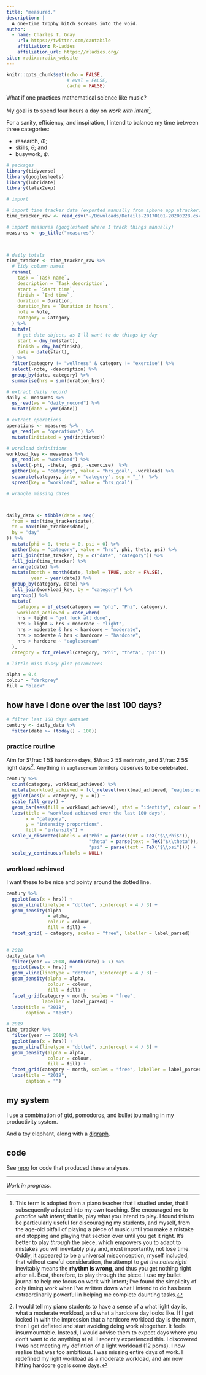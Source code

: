 ```yaml
---
title: "measured."
description: |
  A one-time trophy bitch screams into the void.
author: 
  - name: Charles T. Gray
    url: https://twitter.com/cantabile
    affiliation: R-Ladies
    affiliation_url: https://rladies.org/
site: radix::radix_website
---
```



```r
knitr::opts_chunk$set(echo = FALSE, 
                      # eval = FALSE, 
                      cache = FALSE)
```

What if one practices mathematical science like music?

My goal is to spend four hours a day on *work with intent*[^1].

For a sanity, efficiency, and inspiration, I intend to balance my time between three categories: 

- research, $\Phi$; 
- skills, $\theta$; and 
- busywork, $\psi$.

```r
# packages
library(tidyverse)
library(googlesheets)
library(lubridate)
library(latex2exp)


```


```r
# import

# import time tracker data (exported manually from iphone app atracker)
time_tracker_raw <- read_csv("~/Downloads/Details-20170101-20200228.csv")

# import measures (googlesheet where I track things manually)
measures <- gs_title("measures")

 
```


```r

# daily totals
time_tracker <- time_tracker_raw %>%
  # tidy column names
  rename(
    task = `Task name`,
    description = `Task description`,
    start = `Start time`,
    finish = `End time`,
    duration = Duration,
    duration_hrs = `Duration in hours`,
    note = Note,
    category = Category
  ) %>%
  mutate(
    # get date object, as I'll want to do things by day
    start = dmy_hm(start),
    finish = dmy_hm(finish),
    date = date(start),
  ) %>% 
  filter(category != "wellness" & category != "exercise") %>%
  select(-note, -description) %>%
  group_by(date, category) %>%
  summarise(hrs = sum(duration_hrs)) 

# extract daily record
daily <- measures %>%
  gs_read(ws = "daily_record") %>%
  mutate(date = ymd(date))

# extract operations
operations <- measures %>%
  gs_read(ws = "operations") %>%
  mutate(initiated = ymd(initiated))

# workload definitions
workload_key <- measures %>%
  gs_read(ws = "workload") %>%
  select(-phi, -theta, -psi, -exercise)  %>%
  gather(key = "category", value = "hrs_goal", -workload) %>%
  separate(category, into = "category", sep = "_")  %>% 
  spread(key = "workload", value = "hrs_goal")


```

```r
# wrangle missing dates



daily_data <- tibble(date = seq(
  from = min(time_tracker$date),
  to = max(time_tracker$date),
  by = "day"
)) %>%
  mutate(phi = 0, theta = 0, psi = 0) %>%
  gather(key = "category", value = "hrs", phi, theta, psi) %>%
  anti_join(time_tracker, by = c("date", "category")) %>%
  full_join(time_tracker) %>%
  arrange(date) %>%
  mutate(month = month(date, label = TRUE, abbr = FALSE),
         year = year(date)) %>% 
  group_by(category, date) %>% 
  full_join(workload_key, by = "category") %>%
  ungroup() %>% 
  mutate(
    category = if_else(category == "phi", "Phi", category),
    workload_achieved = case_when(
    hrs < light ~ "got fuck all done",
    hrs > light & hrs < moderate ~ "light",
    hrs > moderate & hrs < hardcore ~ "moderate",
    hrs > moderate & hrs < hardcore ~ "hardcore",
    hrs > hardcore ~ "eaglescream"
  ),
  category = fct_relevel(category, "Phi", "theta", "psi"))

```



```r

# little miss fussy plot parameters

alpha = 0.4
colour = "darkgrey"
fill = "black"

```


## how have I done over the last 100 days? 

```r
# filter last 100 days dataset
century <- daily_data %>%
  filter(date >= (today() - 100)) 

```

### practice routine

Aim for $\frac 1 5$ `hardcore` days, $\frac 2 5$ `moderate`, and $\frac 2 5$ light days[^2]. Anything in `eaglescream` territory deserves to be celebrated.

```r
century %>% 
  count(category, workload_achieved) %>% 
  mutate(workload_achieved = fct_relevel(workload_achieved, "eaglescream", "hardcore", "moderate", "light")) %>% 
  ggplot(aes(x = category, y = n)) +
  scale_fill_grey() +
  geom_bar(aes(fill = workload_achieved), stat = "identity", colour = NA) +
  labs(title = "workload achieved over the last 100 days",
       x = "category",
       y = "intensity proportions",
       fill = "intensity") +
  scale_x_discrete(labels = c("Phi" = parse(text = TeX("$\\Phi$")),
                              "theta" = parse(text = TeX("$\\theta")),
                              "psi" = parse(text = TeX("$\\psi")))) +
  scale_y_continuous(labels = NULL)

```







### workload achieved

I want these to be nice and pointy around the dotted line.
                   
```r
century %>% 
  ggplot(aes(x = hrs)) +
  geom_vline(linetype = "dotted", xintercept = 4 / 3) +
  geom_density(alpha 
               = alpha,
               colour = colour,
               fill = fill) +
  facet_grid( ~ category, scales = "free", labeller = label_parsed) 
  
```



```r

# 2018
daily_data %>%
  filter(year == 2018, month(date) > 7) %>%
  ggplot(aes(x = hrs)) +
  geom_vline(linetype = "dotted", xintercept = 4 / 3) +
  geom_density(alpha = alpha,
               colour = colour,
               fill = fill) +
  facet_grid(category ~ month, scales = "free", 
             labeller = label_parsed) +
  labs(title = "2018",
       caption = "test")

# 2019
time_tracker %>%
  filter(year == 2019) %>%
  ggplot(aes(x = hrs)) +
  geom_vline(linetype = "dotted", xintercept = 4 / 3) +
  geom_density(alpha = alpha,
               colour = colour,
               fill = fill) +
  facet_grid(category ~ month, scales = "free", labeller = label_parsed) +
  labs(title = "2019",
       caption = "")

```


## my system

I use a combination of gtd, pomodoros, and bullet journaling in my productivity system.

And a toy elephant, along with a [digraph](https://en.wikipedia.org/wiki/Directed_graph).

## code

See [repo](https://github.com/softloud/measured/blob/master/index.Rmd) for code that produced these analyses.


***

*Work in progress.*

[^1]: This term is adopted from a piano teacher that I studied under, that I subsequently adapted into my own teaching. She encouraged me to *practice with intent*; that is, play what you intend to play. I found this to be particularly useful for discouraging my students, and myself, from the age-old pitfall of playing a piece of music until you make a mistake and stopping and playing that section over until you get it right. It's better to play *through* the piece, which empowers you to adapt to mistakes you will inevitably play and, most importantly, not lose time. Oddly, it appeared to be a universal misconception, myself included, that without careful consideration, the attempt to *get the notes right* inevitably means the **rhythm is wrong**, and thus you get nothing right after all. Best, therefore, to play through the piece. I use my bullet journal to help me focus on work with intent; I've found the simplicity of only timing work when I've written down what I intend to do has been extraordinarily powerful in helping me complete daunting tasks.      


[^2]: I would tell my piano students to have a sense of a what light day is, what a moderate workload, and what a hardcore day looks like. If I get locked in with the impression that a hardcore workload day is the norm, then I get deflated and start avoiding doing work altogether. It feels insurmountable. Instead, I would advise them to expect days where you don't want to do anything at all. I recently experienced this. I discovered I was not meeting my defintion of a light workload (12 poms). I now realise that was too ambitious. I was missing entire days of work. I redefined my light workload as a moderate workload, and am now hitting hardcore goals some days. 
